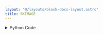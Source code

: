 ```yaml
---
layout: "@/layouts/block-docs-layout.astro"
title: SKIMAGE
---
```



<PythonDocsDisplay docstring={docstring} />

<details>
<summary>Python Code</summary>
```python
from flojoy import flojoy, Image
from skimage import data
from typing import Literal


@flojoy(deps={"scikit-image": "0.21.0"})
def SKIMAGE(
    img_key: Literal[
        "astronaut",
        "binary_blobs",
        "brain",
        "brick",
        "camera",
        "cat",
        "cell",
        "cells3d",
        "checkerboard",
        "chelsea",
        "clock",
        "coffee",
        "coins",
        "colorwheel",
        "create_image_fetcher",
        "data_dir",
        "download_all",
        "eagle",
        "file_hash",
        "grass",
        "gravel",
        "horse",
        "hubble_deep_field",
        "human_mitosis",
        "image_fetcher",
        "immunohistochemistry",
        "kidney",
        "lbp_frontal_face_cascade_filename",
        "lfw_subset",
        "lily",
        "logo",
        "microaneurysms",
        "moon",
        "nickel_solidification",
        "page",
        "protein_transport",
        "retina",
        "rocket",
        "shepp_logan_phantom",
        "skin",
        "stereo_motorcycle",
        "text",
        "vortex",
    ] = "astronaut"
) -> Image:
    """The SKIMAGE node is designed to load example images from 'scikit-image'.

    Examples can be found here:
    https://scikit-image.org/docs/stable/auto_examples/index.html

    Parameters
    ----------
    img_key : str
        The name of the image to be loaded from scikit-image.

    Returns
    -------
    Image
        DataContainer containing the image loaded from scikit-image.
    """

    img_array = getattr(data, img_key)()

    if len(img_array.shape) == 2:
        red = green = blue = img_array
        alpha = None
    elif len(img_array.shape) == 3:
        # Color image
        if img_array.shape[2] == 3:
            red, green, blue = (
                img_array[:, :, 0],
                img_array[:, :, 1],
                img_array[:, :, 2],
            )
            alpha = None
        elif img_array.shape[2] == 4:
            red, green, blue, alpha = (
                img_array[:, :, 0],
                img_array[:, :, 1],
                img_array[:, :, 2],
                img_array[:, :, 3],
            )

    return Image(
        r=red,
        g=green,
        b=blue,
        a=alpha,
    )

```
[Find this Flojoy Block on GitHub](https://github.com/flojoy-ai/blocks/blob/main/blocks/GENERATORS/SAMPLE_IMAGES/SKIMAGE/SKIMAGE.py)
</details>


## Example
